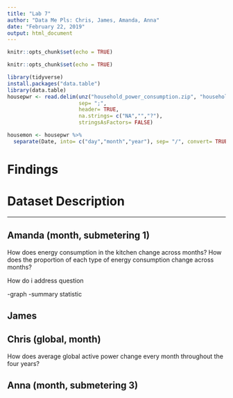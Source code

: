 ---
title: "Lab 7"
author: "Data Me Pls: Chris, James, Amanda, Anna"
date: "February 22, 2019"
output: html_document
---

```{r setup, include=FALSE}
knitr::opts_chunk$set(echo = TRUE)
```

```{r setup, include=FALSE}
knitr::opts_chunk$set(echo = TRUE)
```

```{r, eval=FALSE}
library(tidyverse)
install.packages("data.table")
library(data.table)
housepwr <- read.delim(unz("household_power_consumption.zip", "household_power_consumption.txt"),
                       sep= ";", 
                       header= TRUE, 
                       na.strings= c("NA","","?"), 
                       stringsAsFactors= FALSE)

housemon <- housepwr %>%
  separate(Date, into= c("day","month","year"), sep= "/", convert= TRUE)
```

# Findings

# Dataset Description

---
  
## Amanda (month, submetering 1)
How does energy consumption in the kitchen change across months?
How does the proportion of each type of energy consumption change across months?

How do i address question

-graph
-summary statistic
  
## James
  
## Chris (global, month)
How does average global active power change every month throughout the four years? 
  
## Anna (month, submetering 3)


